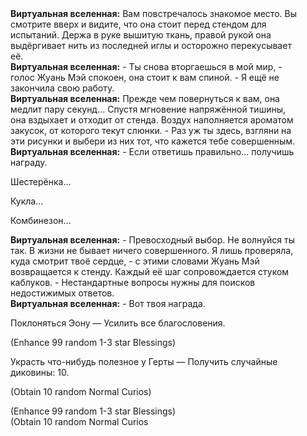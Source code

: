 {{Диалог Начало}}
:'''Виртуальная вселенная:''' Вам повстречалось знакомое место. Вы смотрите вверх и видите, что она стоит перед стендом для испытаний. Держа в руке вышитую ткань, правой рукой она выдёргивает нить из последней иглы и осторожно перекусывает её.
:'''Виртуальная вселенная:''' - Ты снова вторгаешься в мой мир, - голос Жуань Мэй спокоен, она стоит к вам спиной. - Я ещё не закончила свою работу.
:'''Виртуальная вселенная:''' Прежде чем повернуться к вам, она медлит пару секунд... Спустя мгновение напряжённой тишины, она вздыхает и отходит от стенда. Воздух наполняется ароматом закусок, от которого текут слюнки. - Раз уж ты здесь, взгляни на эти рисунки и выбери из них тот, что кажется тебе совершенным.
:'''Виртуальная вселенная:''' - Если ответишь правильно... получишь награду.
:{{Диалог|Стрелка}} Шестерёнка...
:{{Диалог|Стрелка}} Кукла...
:{{Диалог|Стрелка}} Комбинезон...
:'''Виртуальная вселенная:''' - Превосходный выбор. Не волнуйся ты так. В жизни не бывает ничего совершенного. Я лишь проверяла, куда смотрит твоё сердце, - с этими словами Жуань Мэй возвращается к стенду. Каждый её шаг сопровождается стуком каблуков. - Нестандартные вопросы нужны для поисков недостижимых ответов.
:'''Виртуальная вселенная:''' - Вот твоя награда.
:{{Диалог|Звезда}} Поклоняться Эону &mdash; Усилить все благословения.
:;(Enhance 99 random 1-3 star Blessings)
:{{Диалог|Звезда}} Украсть что-нибудь полезное у Герты &mdash; Получить случайные диковины: 10.
:;(Obtain 10 random Normal Curios)
:{{SU Special Dialogue|Жуань Мэй|Ты... Жуань Мэй?|Усилить все благословения, получить случайные диковины: 10.}}
:;(Enhance 99 random 1-3 star Blessings)
:;(Obtain 10 random Normal Curios
{{Диалог Конец}}